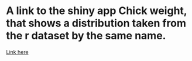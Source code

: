 # A link to the shiny app Chick weight, that shows a distribution taken from the r dataset by the same name.
[Link here](https://lglang.shinyapps.io/Chick_weight/)

